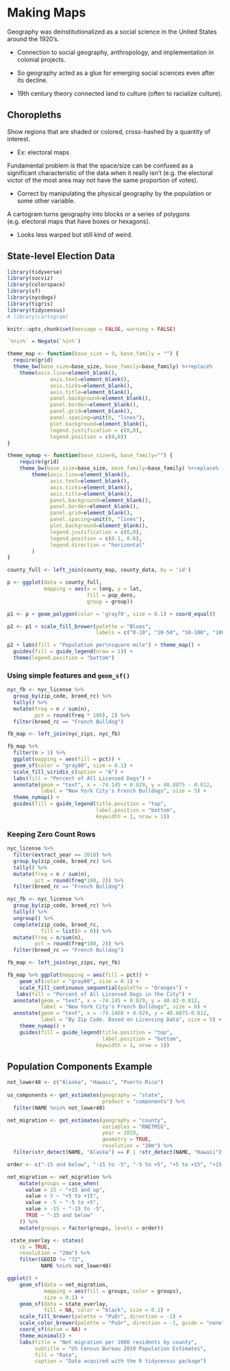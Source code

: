 # Making Maps

Geography was deinstitutionalized as a social science in the United States around the 1920's.

- Connection to social geography, anthropology, and implementation in colonial projects.

- So geography acted as a glue for emerging social sciences even after its decline.

- 19th century theory connected land to culture (often to racialize culture).

## Choropleths

Show regions that are shaded or colored, cross-hashed by a quantity of interest.

- Ex: electoral maps

Fundamental problem is that the space/size can be confused as a significant characteristic of the data when it really isn't (e.g. the electoral victor of the most area may not have the same proportion of votes).

- Correct by manipulating the physical geography by the population or some other variable.

A cartogram turns geography into blocks or a series of polygons (e.g. electoral maps that have boxes or hexagons).

- Looks less warped but still kind of weird.

## State-level Election Data

```r
library(tidyverse)
library(socviz)
library(colorspace)
library(sf)
library(nycdogs)
library(tigris)
library(tidycensus)
# library(cartogram)
```

```r
knitr::opts_chunk$set(message = FALSE, warning = FALSE)
```

```r
`%nin%` = Negate(`%in%`)

theme_map <- function(base_size = 9, base_family = "") {
  require(grid)
  theme_bw(base_size=base_size, base_family=base_family) %+replace%
    theme(axis.line=element_blank(),
              axis.text=element_blank(),
              axis.ticks=element_blank(),
              axis.title=element_blank(),
              panel.background=element_blank(),
              panel.border=element_blank(),
              panel.grid=element_blank(),
              panel.spacing=unit(0, "lines"),
              plot.background=element_blank(),
              legend.justification = c(0,0),
              legend.position = c(0,0))
}

theme_nymap <- function(base_size=9, base_family="") {
    require(grid)
    theme_bw(base_size=base_size, base_family=base_family) %+replace%
        theme(axis.line=element_blank(),
              axis.text=element_blank(),
              axis.ticks=element_blank(),
              axis.title=element_blank(),
              panel.background=element_blank(),
              panel.border=element_blank(),
              panel.grid=element_blank(),
              panel.spacing=unit(0, "lines"),
              plot.background=element_blank(),
              legend.justification = c(0,0),
              legend.position = c(0.1, 0.6), 
              legend.direction = "horizontal"
        )
}
```

```r
county_full <- left_join(county_map, county_data, by = 'id')

p <- ggplot(data = county_full,
            mapping = aes(x = long, y = lat,
                          fill = pop_dens,
                          group = group))

p1 <- p + geom_polygon(color = 'gray70', size = 0.1) + coord_equal()

p2 <- p1 + scale_fill_brewer(palette = "Blues",
                             labels = c("0-10", "10-50", "50-100", "100-500", "500-1,000", "1,000-5,000", ">5,000"))

p2 + labs(fill = "Population per\nsquare mile") + theme_map() +
  guides(fill = guide_legend(nrow = 1)) +
  theme(legend.position = "bottom")
```

### Using simple features and `geom_sf()`

```r
nyc_fb <- nyc_license %>% 
  group_by(zip_code, breed_rc) %>% 
  tally() %>% 
  mutate(freq = n / sum(n),
         pct = round(freq * 100), 2) %>%
  filter(breed_rc == "French Bulldog")

fb_map <- left_join(nyc_zips, nyc_fb)
```

```r
fb_map %>% 
  filter(n > 1) %>% 
  ggplot(mapping = aes(fill = pct)) +
  geom_sf(color = "gray80", size = 0.1) +
  scale_fill_viridis_c(option = "A") +
  labs(fill = "Percent of All Licensed Dogs") +
  annotate(geom = "text", x = -74.145 + 0.029, y = 40.8075 - 0.012,
           label = "New York City's French Bulldogs", size = 5) +
  theme_nymap() +
  guides(fill = guide_legend(title.position = "top",
                             label.position = "bottom",
                             keywidth = 1, nrow = 1))
```

### Keeping Zero Count Rows

```r
nyc_license %>% 
  filter(extract_year == 2018) %>% 
  group_by(zip_code, breed_rc) %>% 
  tally() %>% 
  mutate(freq = n / sum(n),
         pct = round(freq*100, 2)) %>% 
  filter(breed_rc == "French Bulldog")

nyc_fb <- nyc_license %>% 
  group_by(zip_code, breed_rc) %>% 
  tally() %>% 
  ungroup() %>% 
  complete(zip_code, breed_rc,
           fill = list(n = 0)) %>% 
  mutate(freq = n/sum(n),
         pct = round(freq*100, 2)) %>% 
  filter(breed_rc == "French Bulldog")

fb_map <- left_join(nyc_zips, nyc_fb)
```

```r
fb_map %>% ggplot(mapping = aes(fill = pct)) +
    geom_sf(color = "gray80", size = 0.1) +
    scale_fill_continuous_sequential(palette = "Oranges") +
   labs(fill = "Percent of All Licensed Dogs in the City") +
  annotate(geom = "text", x = -74.145 + 0.029, y = 40.82-0.012, 
           label = "New York City's French Bulldogs", size = 6) + 
  annotate(geom = "text", x = -74.1468 + 0.029, y = 40.8075-0.012, 
           label = "By Zip Code. Based on Licensing Data", size = 5) + 
    theme_nymap() + 
    guides(fill = guide_legend(title.position = "top", 
                               label.position = "bottom",
                             keywidth = 1, nrow = 1))
```

## Population Components Example

```r
not_lower48 <- c("Alaska", "Hawaii", "Puerto Rico")
  
us_components <- get_estimates(geography = "state", 
                               product = "components") %>% 
  filter(NAME %nin% not_lower48)

net_migration <- get_estimates(geography = "county",
                               variables = "RNETMIG",
                               year = 2019,
                               geometry = TRUE,
                               resolution = "20m") %>% 
  filter(str_detect(NAME, "Alaska") == F | !str_detect(NAME, "Hawaii") == F | !str_detect(NAME, "Puerto Rico") == F)
```

```r
order <- c("-15 and below", "-15 to -5", "-5 to +5", "+5 to +15", "+15 and up")

net_migration <- net_migration %>%
    mutate(groups = case_when(
      value > 15 ~ "+15 and up",
      value > 5 ~ "+5 to +15",
      value > -5 ~ "-5 to +5",
      value > -15 ~ "-15 to -5",
      TRUE ~ "-15 and below"
    )) %>%
    mutate(groups = factor(groups, levels = order)) 

 state_overlay <- states(
    cb = TRUE,
    resolution = "20m") %>%
    filter(GEOID != "72",
           NAME %nin% not_lower48)
```

```r
ggplot() +
    geom_sf(data = net_migration, 
            mapping = aes(fill = groups, color = groups), 
            size = 0.1) +
    geom_sf(data = state_overlay, 
            fill = NA, color = "black", size = 0.1) +
    scale_fill_brewer(palette = "PuOr", direction = -1) +
    scale_color_brewer(palette = "PuOr", direction = -1, guide = "none") +
    coord_sf(datum = NA) +
    theme_minimal() +
    labs(title = "Net migration per 1000 residents by county",
         subtitle = "US Census Bureau 2019 Population Estimates",
         fill = "Rate",
         caption = "Data acquired with the R tidycensus package")
```
